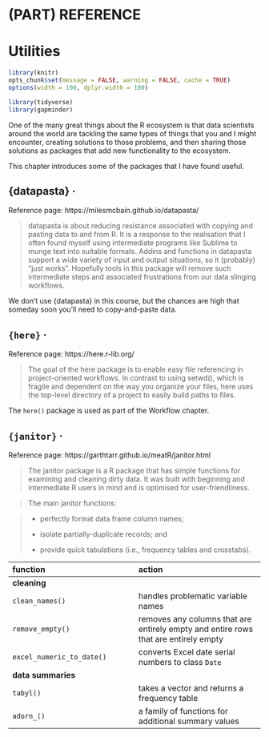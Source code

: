 # (PART) REFERENCE {-} 

<!-- 
This file by Martin Monkman 
is licensed under a Creative Commons Attribution 4.0 International License
https://creativecommons.org/licenses/by/4.0/  
-->


# Utilities {#utilities}


```r
library(knitr)
opts_chunk$set(message = FALSE, warning = FALSE, cache = TRUE)
options(width = 100, dplyr.width = 100)

library(tidyverse)
library(gapminder)
```

One of the many great things about the R ecosystem is that data scientists around the world are tackling the same types of things that you and I might encounter, creating solutions to those problems, and then sharing those solutions as packages that add new functionality to the ecosystem.

This chapter introduces some of the packages that I have found useful.





## {datapasta}  ·

Reference page: https://milesmcbain.github.io/datapasta/

> datapasta is about reducing resistance associated with copying and pasting data to and from R. It is a response to the realisation that I often found myself using intermediate programs like Sublime to munge text into suitable formats. Addins and functions in datapasta support a wide variety of input and output situations, so it (probably) “just works”. Hopefully tools in this package will remove such intermediate steps and associated frustrations from our data slinging workflows.

We don't use {datapasta} in this course, but the chances are high that someday soon you'll need to copy-and-paste data.



## `{here}`  ·

Reference page: https://here.r-lib.org/

> The goal of the here package is to enable easy file referencing in project-oriented workflows. In contrast to using setwd(), which is fragile and dependent on the way you organize your files, here uses the top-level directory of a project to easily build paths to files.

The `here()` package is used as part of the Workflow chapter.



## `{janitor}`  ·

Reference page: https://garthtarr.github.io/meatR/janitor.html

> The janitor package is a R package that has simple functions for examining and cleaning dirty data. It was built with beginning and intermediate R users in mind and is optimised for user-friendliness.

> The main janitor functions:

>* perfectly format data frame column names;
>
>* isolate partially-duplicate records; and
>
>* provide quick tabulations (i.e., frequency tables and crosstabs).


| function | action |
| :-- | :-- |
| **cleaning** |  |
| `clean_names()` | handles problematic variable names |
| `remove_empty()` | removes any columns that are entirely empty and entire rows that are entirely empty |
| `excel_numeric_to_date()` | converts Excel date serial numbers to class `Date` |
| **data summaries** |  |
| `tabyl()` |  takes a vector and returns a frequency table |
| `adorn_()` | a family of functions for additional summary values |


